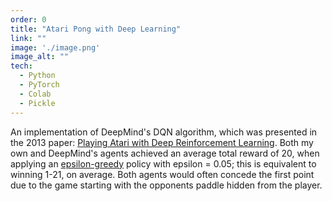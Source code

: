```yaml
---
order: 0
title: "Atari Pong with Deep Learning"
link: ""
image: './image.png'
image_alt: ""
tech:
  - Python
  - PyTorch
  - Colab
  - Pickle
---
```


An implementation of DeepMind's DQN algorithm, which was presented in the 2013 paper: [Playing Atari with Deep Reinforcement Learning](https://arxiv.org/pdf/1312.5602v1.pdf). Both my own and DeepMind's agents achieved an average total reward of 20, when applying an [epsilon-greedy](https://www.baeldung.com/cs/epsilon-greedy-q-learning) policy with epsilon = 0.05; this is equivalent to winning 1-21, on average. Both agents would often concede the first point due to the game starting with the opponents paddle hidden from the player.